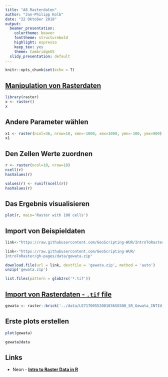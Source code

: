 ```yaml
---
title: "A8 Rasterdaten"
author: "Jan-Philipp Kolb"
date: "22 Oktober 2018"
output:
  beamer_presentation: 
    colortheme: beaver
    fonttheme: structurebold
    highlight: espresso
    keep_tex: yes
    theme: CambridgeUS
  slidy_presentation: default
---
```


```r
knitr::opts_chunk$set(echo = T)
```


## [Manipulation von Rasterdaten](http://rspatial.org/spatial/rst/8-rastermanip.html)

```r
library(raster)
x <- raster()
x
```

## Andere Parameter wählen

```r
x1 <- raster(ncol=36, nrow=18, xmn=-1000, xmx=1000, ymn=-100, ymx=900)
x1
```


## Den Zellen Werte zuordnen

```r
r <- raster(ncol=10, nrow=10)
ncell(r)
hasValues(r)
```

```r
values(r) <- runif(ncell(r))
hasValues(r)
```

## Das Ergebnis visualisieren


```r
plot(r, main='Raster with 100 cells')
```

<!--
##  Ein Beispieldatensatz

```r
install.packages("rnaturalearth")
```


```r
library(rnaturalearth)
usa <- ne_countries(country = "United States of America") # United States borders
class(usa)
```

## [](https://geocompr.robinlovelace.net/read-write.html)

```r
library(sf)
usa_sf <- st_as_sf(usa)
plot(usa_sf)
```
-->


## Import von Beispieldaten

```r
link<-"https://raw.githubusercontent.com/GeoScripting-WUR/IntroToRaster/gh-pages/data/gewata.zip"
```

```r
link<-"https://raw.githubusercontent.com/GeoScripting-WUR/
IntroToRaster/gh-pages/data/gewata.zip"
```

```r
download.file(url = link, destfile = 'gewata.zip', method = 'auto')
unzip('gewata.zip')
```


```r
list.files(pattern = glob2rx('*.tif'))
```

## [Import von Rasterdaten - `.tif` file](https://geoscripting-wur.github.io/IntroToRaster/)

```r
gewata <- raster::brick('../data/LE71700552001036SGS00_SR_Gewata_INT1U.tif')
```

## Erste plots erstellen

```r
plot(gewata)
```

```r
gewata@data
```


<!--
## [Indikatoren vom Institut für ökologische Raumforschung (IÖR)](http://www.ioer-monitor.de/)
![](figure/ioermonitor.PNG)
-->

<!--
http://www.ioer-monitor.de/indikatoren/#c1793
https://monitor.ioer.de/frontend/data/anleitung_import_qgis.pdf
https://monitor.ioer.de/?raeumliche_gliederung=raster&klassenanzahl=7&opacity=0.8&zoom=6&lat=51.33061163769853&lng=10.458984375000002&ind=B02DT&baselayer=webatlas&time=2011&raumgl=bld&klassifizierung=haeufigkeit&darstellung=auto&ags_array=&glaettung=0&rasterweite=0&
http://www.ioer-monitor.de/indikatoren/#c1793
-->


## Links

- Neon - [**Intro to Raster Data in R**](https://www.neonscience.org/dc-raster-data-r)